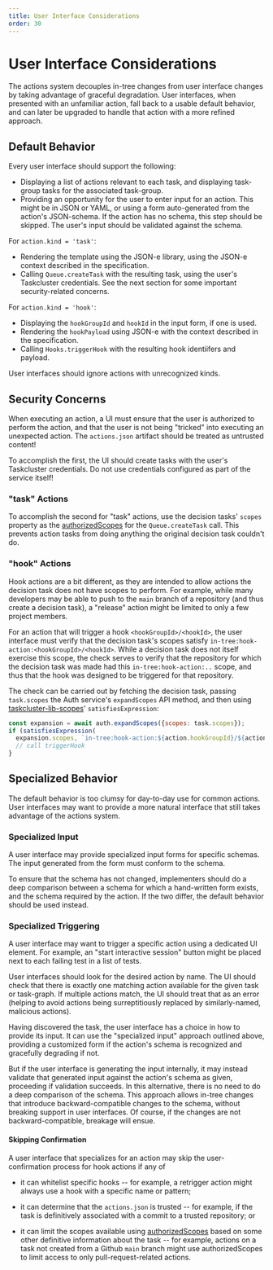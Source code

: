 ```yaml
---
title: User Interface Considerations
order: 30
---
```


# User Interface Considerations

The actions system decouples in-tree changes from user interface changes
by taking advantage of graceful degradation. User interfaces, when
presented with an unfamiliar action, fall back to a usable default
behavior, and can later be upgraded to handle that action with a more
refined approach.

Default Behavior
----------------

Every user interface should support the following:

-   Displaying a list of actions relevant to each task, and displaying
    task-group tasks for the associated task-group.
-   Providing an opportunity for the user to enter input for an
    action. This might be in JSON or YAML, or using a form
    auto-generated from the action's JSON-schema. If the action has no
    schema, this step should be skipped. The user's input should be
    validated against the schema.

For `action.kind = 'task'`:

-   Rendering the template using the JSON-e library, using the JSON-e
    context described in the specification.
-   Calling `Queue.createTask` with the resulting task, using the
    user's Taskcluster credentials. See the next section for some
    important security-related concerns.

For `action.kind = 'hook'`:

-   Displaying the `hookGroupId` and `hookId` in the input form,
    if one is used.
-   Rendering the `hookPayload` using JSON-e with the context described
    in the specification.
-   Calling `Hooks.triggerHook` with the resulting hook identiifers
    and payload.

User interfaces should ignore actions with unrecognized kinds.

Security Concerns
-----------------

When executing an action, a UI must ensure that the user is authorized to
perform the action, and that the user is not being "tricked" into executing an
unexpected action. The `actions.json` artifact should be treated as untrusted
content!

To accomplish the first, the UI should create tasks with the user's
Taskcluster credentials. Do not use credentials configured as part of
the service itself!

### "task" Actions

To accomplish the second for "task" actions, use the decision tasks' `scopes`
property as the
[authorizedScopes](/docs/manual/design/apis/hawk/authorized-scopes)
for the `Queue.createTask` call. This prevents action tasks from doing anything
the original decision task couldn't do.

### "hook" Actions

Hook actions are a bit different, as they are intended to allow actions the
decision task does not have scopes to perform. For example, while many
developers may be able to push to the `main` branch of a repository (and thus
create a decision task), a "release" action might be limited to only a few
project members.

For an action that will trigger a hook `<hookGroupId>/<hookId>`, the user
interface must verify that the decision task's scopes satisfy
`in-tree:hook-action:<hookGroupId>/<hookId>`. While a decision task does not
itself exercise this scope, the check serves to verify that the repository for
which the decision task was made had this `in-tree:hook-action:..` scope, and
thus that the hook was designed to be triggered for that repository.

The check can be carried out by fetching the decision task, passing
`task.scopes` the Auth service's `expandScopes` API method, and then using
[taskcluster-lib-scopes](https://github.com/taskcluster/taskcluster-lib-scopes)'
`satisfiesExpression`:

```javascript
const expansion = await auth.expandScopes({scopes: task.scopes});
if (satisfiesExpression(
  expansion.scopes, `in-tree:hook-action:${action.hookGroupId}/${action.hookId}`)) {
  // call triggerHook
}
```

Specialized Behavior
--------------------

The default behavior is too clumsy for day-to-day use for common
actions. User interfaces may want to provide a more natural interface
that still takes advantage of the actions system.

### Specialized Input

A user interface may provide specialized input forms for specific
schemas. The input generated from the form must conform to the schema.

To ensure that the schema has not changed, implementers should do a deep
comparison between a schema for which a hand-written form exists, and
the schema required by the action. If the two differ, the default
behavior should be used instead.

### Specialized Triggering

A user interface may want to trigger a specific action using a dedicated
UI element. For example, an "start interactive session" button might be
placed next to each failing test in a list of tests.

User interfaces should look for the desired action by name. The UI
should check that there is exactly one matching action available for the
given task or task-graph. If multiple actions match, the UI should treat
that as an error (helping to avoid actions being surreptitiously
replaced by similarly-named, malicious actions).

Having discovered the task, the user interface has a choice in how to
provide its input. It can use the "specialized input" approach outlined
above, providing a customized form if the action's schema is recognized
and gracefully degrading if not.

But if the user interface is generating the input internally, it may
instead validate that generated input against the action's schema as
given, proceeding if validation succeeds. In this alternative, there is
no need to do a deep comparison of the schema. This approach allows
in-tree changes that introduce backward-compatible changes to the
schema, without breaking support in user interfaces. Of course, if the
changes are not backward-compatible, breakage will ensue.

#### Skipping Confirmation

A user interface that specializes for an action may skip the user-confirmation
process for hook actions if any of

* it can whitelist specific hooks -- for example, a retrigger action might
  always use a hook with a specific name or pattern;

* it can determine that the `actions.json` is trusted -- for example, if the
  task is definitively associated with a commit to a trusted repository; or

* it can limit the scopes available using
  [authorizedScopes](/docs/manual/design/apis/hawk/authorized-scopes)
  based on some other definitive information about the task -- for example,
  actions on a task not created from a Github `main` branch might use
  authorizedScopes to limit access to only pull-request-related actions.
